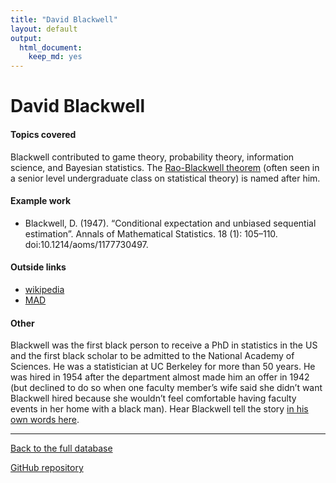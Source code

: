 ```yaml
---
title: "David Blackwell"
layout: default
output:
  html_document:
    keep_md: yes
---
```


# David Blackwell

#### Topics covered

Blackwell contributed to game theory, probability theory, information science, and Bayesian statistics.
The [Rao-Blackwell theorem](https://en.wikipedia.org/wiki/Rao%E2%80%93Blackwell_theorem) (often seen in a senior level undergraduate class on statistical theory) is named after him.


#### Example work

* Blackwell, D. (1947). "Conditional expectation and unbiased sequential estimation". Annals of Mathematical Statistics. 18 (1): 105–110. doi:10.1214/aoms/1177730497.

#### Outside links

* [wikipedia](https://en.wikipedia.org/wiki/David_Blackwell)
* [MAD](https://www.mathad.com/profile?bidg2518292537111213526biii)


####  Other

Blackwell was the first black person to receive a PhD in statistics in the US and the first black scholar to be admitted to the National Academy of Sciences.
He was a statistician at UC Berkeley for more than 50 years. He was hired in 1954 after the department almost made him an offer in 1942 (but declined to do so when one faculty member's wife said she didn't want Blackwell hired because she wouldn't feel comfortable having faculty events in her home with a black man).
Hear Blackwell tell the story [in his own words here](https://www.youtube.com/watch?v=Mqpf9tw44Xw).

----------------------

[Back to the full database](https://hardin47.github.io/CURV/)

[GitHub repository](https://github.com/hardin47/CURV/)
